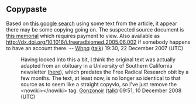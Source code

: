 <article id="6755875" title=Talk:Alex Sevanian>
	<talkpage id="6755875" title="Talk:Alex Sevanian">
{{WikiProject Biography
|listas=Sevanian, Alex
|living=no
|class=Stub

}}

==Copypaste==
Based on [http://www.google.ca/search?q=Sevanian+made+major+contributions+to+the+understanding+of+phospholipases+as+repair+enzymes+for+oxidized+membrane+lipids.+He+worked+to+identify+specific+oxidative+mechanisms+in+atherosclerosis.+A+sizable+portion+of+his+research+focused+on+the+role+that+lipid+peroxidation%2C+oxidative+stress%2C+and+modified+lipoproteins+play+in+the+progression+of+cardiovascular+disease%2C+which+he+hoped+would+lead+to+the+discovery+of+therapeutic+interventions.+Along+with+his+colleagues+in+the+USC+Atherosclerosis+Research+Unit%2C+Sevanian+identified+a+modified+low-density+lipoprotein+(LDL)+that+contributes+to+atherosclerosis+in+humans&amp;ie=utf-8&amp;oe=utf-8&amp;aq=t&amp;rls=org.mozilla:en-US:official&amp;client=firefox-a this google search] using some text from the article, it appear there may be some copying going on.  The suspected source document is [http://www.sciencedirect.com/science?_ob=ArticleURL&amp;_udi=B6T38-4GWPPSP-3&amp;_user=10&amp;_rdoc=1&amp;_fmt=&amp;_orig=search&amp;_sort=d&amp;view=c&amp;_acct=C000050221&amp;_version=1&amp;_urlVersion=0&amp;_userid=10&amp;md5=30d85043f505e670103c707b3abdf464 this memorial] which requires payment to view.  Also available as http://dx.doi.org/10.1016/j.freeradbiomed.2005.06.002 if somebody happens to have an account there. -- [[User:Whpq|Whpq]] ([[User talk:Whpq|talk]]) 19:30, 22 December 2007 (UTC)
:Having looked into this a bit, I think the original text was actually adapted from an obituary in a University of Southern California newsletter ([http://uscnews.usc.edu/hscweekly/detail.php?recordnum=11053 here]), which predates the Free Radical Research obit by a few months. The text, at least now, is no longer so identical to that source as to seem like a straight copyvio, so I've just remove the &lt;nowiki&gt;{{copypaste}}&lt;/nowiki&gt; tag. [[User:Gonzonoir|Gonzonoir]] ([[User talk:Gonzonoir|talk]]) 09:51, 10 December 2008 (UTC)
	</talkpage>
</article>